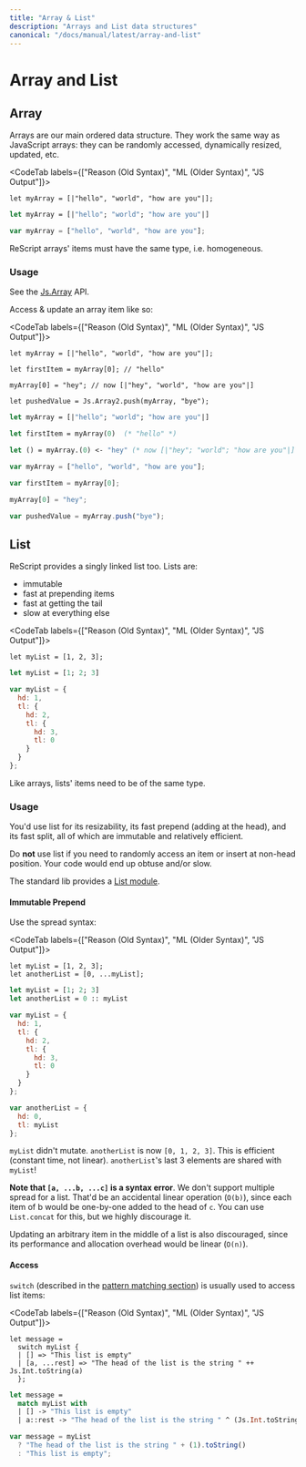 ```yaml
---
title: "Array & List"
description: "Arrays and List data structures"
canonical: "/docs/manual/latest/array-and-list"
---
```


# Array and List

## Array

Arrays are our main ordered data structure. They work the same way as JavaScript arrays: they can be randomly accessed, dynamically resized, updated, etc.

<CodeTab labels={["Reason (Old Syntax)", "ML (Older Syntax)", "JS Output"]}>

```re
let myArray = [|"hello", "world", "how are you"|];
```
```ml
let myArray = [|"hello"; "world"; "how are you"|]
```
```js
var myArray = ["hello", "world", "how are you"];
```

</CodeTab>

ReScript arrays' items must have the same type, i.e. homogeneous.

### Usage

See the [Js.Array](api/js/array) API.

Access & update an array item like so:

<CodeTab labels={["Reason (Old Syntax)", "ML (Older Syntax)", "JS Output"]}>

```re
let myArray = [|"hello", "world", "how are you"|];

let firstItem = myArray[0]; // "hello"

myArray[0] = "hey"; // now [|"hey", "world", "how are you"|]

let pushedValue = Js.Array2.push(myArray, "bye");
```
```ml
let myArray = [|"hello"; "world"; "how are you"|]

let firstItem = myArray(0)  (* "hello" *)

let () = myArray.(0) <- "hey" (* now [|"hey"; "world"; "how are you"|] *)
```
```js
var myArray = ["hello", "world", "how are you"];

var firstItem = myArray[0];

myArray[0] = "hey";

var pushedValue = myArray.push("bye");
```

</CodeTab>

## List

ReScript provides a singly linked list too. Lists are:

- immutable
- fast at prepending items
- fast at getting the tail
- slow at everything else

<CodeTab labels={["Reason (Old Syntax)", "ML (Older Syntax)", "JS Output"]}>

```re
let myList = [1, 2, 3];
```
```ml
let myList = [1; 2; 3]
```
```js
var myList = {
  hd: 1,
  tl: {
    hd: 2,
    tl: {
      hd: 3,
      tl: 0
    }
  }
};
```

</CodeTab>

Like arrays, lists' items need to be of the same type.

### Usage

You'd use list for its resizability, its fast prepend (adding at the head), and its fast split, all of which are immutable and relatively efficient.

Do **not** use list if you need to randomly access an item or insert at non-head position. Your code would end up obtuse and/or slow.

The standard lib provides a [List module](api/belt/list).

#### Immutable Prepend

Use the spread syntax:

<CodeTab labels={["Reason (Old Syntax)", "ML (Older Syntax)", "JS Output"]}>

```re
let myList = [1, 2, 3];
let anotherList = [0, ...myList];
```
```ml
let myList = [1; 2; 3]
let anotherList = 0 :: myList
```
```js
var myList = {
  hd: 1,
  tl: {
    hd: 2,
    tl: {
      hd: 3,
      tl: 0
    }
  }
};

var anotherList = {
  hd: 0,
  tl: myList
};
```

</CodeTab>

`myList` didn't mutate. `anotherList` is now `[0, 1, 2, 3]`. This is efficient (constant time, not linear). `anotherList`'s last 3 elements are shared with `myList`!

**Note that `[a, ...b, ...c]` is a syntax error**. We don't support multiple spread for a list. That'd be an accidental linear operation (`O(b)`), since each item of b would be one-by-one added to the head of `c`. You can use `List.concat` for this, but we highly discourage it.

Updating an arbitrary item in the middle of a list is also discouraged, since its performance and allocation overhead would be linear (`O(n)`).

#### Access

`switch` (described in the [pattern matching section](pattern-matching-destructuring.md)) is usually used to access list items:

<CodeTab labels={["Reason (Old Syntax)", "ML (Older Syntax)", "JS Output"]}>

```re
let message =
  switch myList {
  | [] => "This list is empty"
  | [a, ...rest] => "The head of the list is the string " ++ Js.Int.toString(a)
  };
```
```ml
let message =
  match myList with
  | [] -> "This list is empty"
  | a::rest -> "The head of the list is the string " ^ (Js.Int.toString a)
```
```js
var message = myList
  ? "The head of the list is the string " + (1).toString()
  : "This list is empty";
```

</CodeTab>
